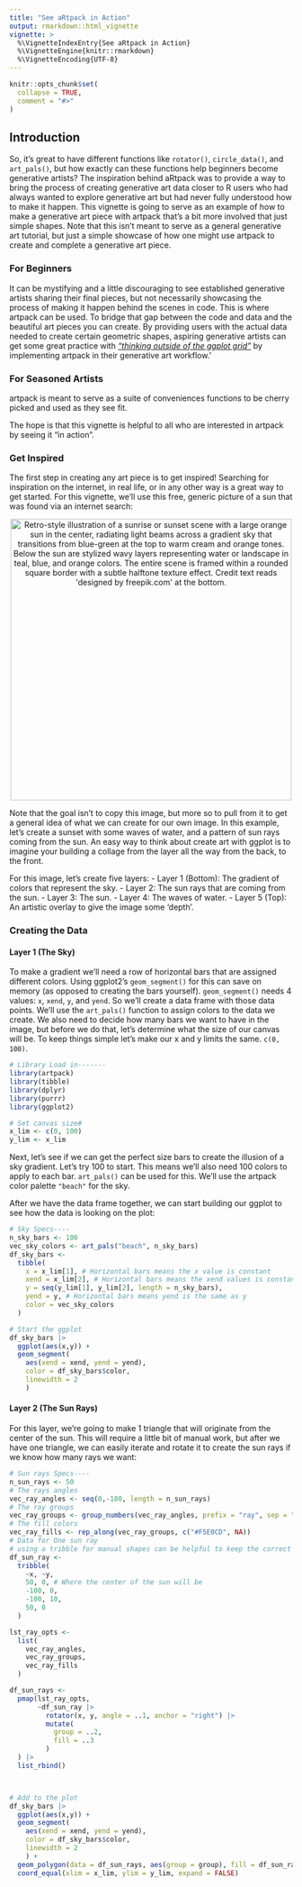 ```yaml
---
title: "See aRtpack in Action"
output: rmarkdown::html_vignette
vignette: >
  %\VignetteIndexEntry{See aRtpack in Action}
  %\VignetteEngine{knitr::rmarkdown}
  %\VignetteEncoding{UTF-8}
---
```


```r
knitr::opts_chunk$set(
  collapse = TRUE,
  comment = "#>"
)
```

## Introduction

So, it’s great to have different functions like `rotator()`, `circle_data()`, and `art_pals()`, but how exactly can these functions help beginners become generative artists? The inspiration behind aRtpack was to provide a way to bring the process of creating generative art data closer to R users who had always wanted to explore generative art but had never fully understood how to make it happen. This vignette is going to serve as an example of how to make a generative art piece with artpack that's a bit more involved that just simple shapes. Note that this isn't meant to serve as a general generative art tutorial, but just a simple showcase of how one might use artpack to create and complete a generative art piece.

### For Beginners

It can be mystifying and a little discouraging to see established generative artists sharing their final pieces, but not necessarily showcasing the process of making it happen behind the scenes in code. This is where artpack can be used. To bridge that gap between the code and data and the beautiful art pieces you can create. By providing users with the actual data needed to create certain geometric shapes, aspiring generative artists can get some great practice with [*"thinking outside of the ggplot grid"*](https://thetidytrekker.com/post/thinking-outside-the-grid/thinking-outside-the-grid) by implementing artpack in their generative art workflow.'

### For Seasoned Artists

artpack is meant to serve as a suite of conveniences functions to be cherry picked and used as they see fit.

The hope is that this vignette is helpful to all who are interested in artpack by seeing it "in action".

### Get Inspired

The first step in creating any art piece is to get inspired! Searching for inspiration on the internet, in real life, or in any other way is a great way to get started. For this vignette, we'll use this free, generic picture of a sun that was found via an internet search:

<center>
![](images/sun_example.jpg "Retro-style illustration of a sunrise or sunset scene with a large orange sun in the center, radiating light beams across a gradient sky that transitions from blue-green at the top to warm cream and orange tones. Below the sun are stylized wavy layers representing water or landscape in teal, blue, and orange colors. The entire scene is framed within a rounded square border with a subtle halftone texture effect. Credit text reads 'designed by freepik.com' at the bottom."){width="500"}
</center>

Note that the goal isn't to copy this image, but more so to pull from it to get a general idea of what we can create for our own image. In this example, let's create a sunset with some waves of water, and a pattern of sun rays coming from the sun. An easy way to think about create art with ggplot is to imagine your building a collage from the layer all the way from the back, to the front.

For this image, let's create five layers:
    - Layer 1 (Bottom): The gradient of colors that represent the sky.
    - Layer 2: The sun rays that are coming from the sun.
    - Layer 3: The sun.
    - Layer 4: The waves of water.
    - Layer 5 (Top): An artistic overlay to give the image some 'depth'.
    
### Creating the Data
#### Layer 1 (The Sky)
To make a gradient we'll need a row of horizontal bars that are assigned different colors. Using ggplot2's `geom_segment()` for this can save on memory (as opposed to creating the bars yourself). `geom_segment()` needs 4 values: `x`, `xend`, `y`, and `yend`. So we'll create a data frame with those data points. We'll use the `art_pals()` function to assign colors to the data we create. We also need to decide how many bars we want to have in the image, but before we do that, let's determine what the size of our canvas will be. To keep things simple let's make our x and y limits the same. `c(0, 100)`.

```r
# Library Load in-------
library(artpack)
library(tibble)
library(dplyr)
library(purrr)
library(ggplot2)

# Set canvas size#
x_lim <- c(0, 100)
y_lim <- x_lim

```

Next, let's see if we can get the perfect size bars to create the illusion of a sky gradient. Let's try 100 to start. This means we'll also need 100 colors to apply to each bar. `art_pals()` can be used for this. We'll use the artpack color palette `"beach"` for the sky.

After we have the data frame together, we can start building our ggplot to see how the data is looking on the plot:
```r
# Sky Specs----
n_sky_bars <- 100
vec_sky_colors <- art_pals("beach", n_sky_bars)
df_sky_bars <-
  tibble(
    x = x_lim[1], # Horizontal bars means the x value is constant
    xend = x_lim[2], # Horizontal bars means the xend values is constant
    y = seq(y_lim[1], y_lim[2], length = n_sky_bars),
    yend = y, # Horizontal bars means yend is the same as y
    color = vec_sky_colors
  )

# Start the ggplot
df_sky_bars |>
  ggplot(aes(x,y)) +
  geom_segment(
    aes(xend = xend, yend = yend),
    color = df_sky_bars$color,
    linewidth = 2
    )

```

#### Layer 2 (The Sun Rays)
For this layer, we're going to make 1 triangle that will originate from the center of the sun. This will require a little bit of manual work, but after we have one triangle, we can easily iterate and rotate it to create the sun rays if we know how many rays we want:

```r
# Sun rays Specs----
n_sun_rays <- 50
# The rays angles
vec_ray_angles <- seq(0,-180, length = n_sun_rays)
# The ray groups
vec_ray_groups <- group_numbers(vec_ray_angles, prefix = "ray", sep = "_")
# The fill colors
vec_ray_fills <- rep_along(vec_ray_groups, c("#F5E0CD", NA))
# Data for One sun ray
# using a tribble for manual shapes can be helpful to keep the correct coords together
df_sun_ray <-
  tribble(
    ~x, ~y,
    50, 0, # Where the center of the sun will be
    -100, 0,
    -100, 10,
    50, 0
  )

lst_ray_opts <-
  list(
    vec_ray_angles,
    vec_ray_groups,
    vec_ray_fills
  )

df_sun_rays <-
  pmap(lst_ray_opts,
       ~df_sun_ray |>
         rotator(x, y, angle = ..1, anchor = "right") |>
         mutate(
           group = ..2,
           fill = ..3
         )
  ) |>
  list_rbind()



# Add to the plot
df_sky_bars |>
  ggplot(aes(x,y)) +
  geom_segment(
    aes(xend = xend, yend = yend),
    color = df_sky_bars$color,
    linewidth = 2
    ) +
  geom_polygon(data = df_sun_rays, aes(group = group), fill = df_sun_rays$fill, alpha = .3)+
  coord_equal(xlim = x_lim, ylim = y_lim, expand = FALSE)

```
